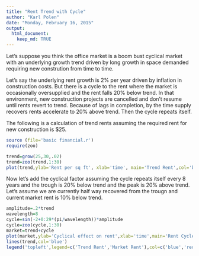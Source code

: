 ```yaml
---
title: "Rent Trend with Cycle"
author: "Karl Polen"
date: "Monday, February 16, 2015"
output: 
  html_document:
    keep_md: TRUE
---
```


Let's suppose you think the office market is a boom bust cyclical market with an underlying growth trend driven by long growth in space demanded requiring new constrution from time to time.

Let's say the underlying rent growth is 2% per year driven by inflation in construction costs.  But there is a cycle to the rent where the market is occasionally oversupplied and the rent falls 20% below trend.  In that environment, new construction projects are cancelled and don't resume until rents revert to trend.  Because of lags in completion, by the time supply recovers rents accelerate to 20% above trend.  Then the cycle repeats itself.

The following is a calculation of trend rents assuming the required rent for new construction is $25.

```r
source (file='basic financial.r')
require(zoo)
```
```r
trend=grow(25,30,.02)
trend=zoo(trend,1:30)
plot(trend,ylab='Rent per sq ft', xlab='time', main='Trend Rent',col='blue')
```

Now let's add the cyclical factor assuming the cycle repeats itself every 8 years and the trough is 20% below trend and the peak is 20% above trend.  Let's assume we are currently half way recovered from the trougn and current market rent is 10% below trend.

```r
amplitude=.2*trend
wavelength=8
cycle=sin(-2+0:29*(pi/wavelength))*amplitude
cycle=zoo(cycle,1:30)
market=trend+cycle
plot(market,ylab='Cyclical effect on rent',xlab='time',main='Rent Cycle',col='red')
lines(trend,col='blue')
legend('topleft',legend=c('Trend Rent','Market Rent'),col=c('blue','red'),lwd=1)
```
